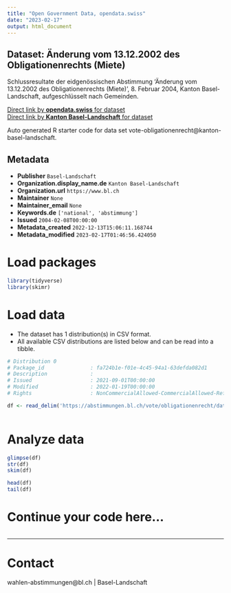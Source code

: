 ```yaml
---
title: "Open Government Data, opendata.swiss"
date: "2023-02-17"
output: html_document
---
```


## Dataset: Änderung vom 13.12.2002 des Obligationenrechts (Miete)

Schlussresultate der eidgenössischen Abstimmung 'Änderung vom 13.12.2002 des Obligationenrechts (Miete)', 8. Februar 2004, Kanton Basel-Landschaft, aufgeschlüsselt nach Gemeinden.

[Direct link by **opendata.swiss** for dataset](https://opendata.swiss/de/dataset/anderung-vom-13-12-2002-des-obligationenrechts-miete)<br>
[Direct link by **Kanton Basel-Landschaft** for dataset](https://abstimmungen.bl.ch/vote/obligationenrecht/data)

Auto generated R starter code for data set vote-obligationenrecht@kanton-basel-landschaft.

## Metadata

- **Publisher** `Basel-Landschaft`
- **Organization.display_name.de** `Kanton Basel-Landschaft`
- **Organization.url** `https://www.bl.ch`
- **Maintainer** `None`
- **Maintainer_email** `None`
- **Keywords.de** `['national', 'abstimmung']`
- **Issued** `2004-02-08T00:00:00`
- **Metadata_created** `2022-12-13T15:06:11.168744`
- **Metadata_modified** `2023-02-17T01:46:56.424050`


# Load packages

```r

library(tidyverse)
library(skimr)

```

# Load data

-   The dataset has 1 distribution(s) in CSV format.
-   All available CSV distributions are listed below and can be read into a tibble.

```r

# Distribution 0
# Package_id               : fa724b1e-f01e-4c45-94a1-63defda082d1
# Description              : 
# Issued                   : 2021-09-01T00:00:00
# Modified                 : 2022-01-19T00:00:00
# Rights                   : NonCommercialAllowed-CommercialAllowed-ReferenceRequired

df <- read_delim('https://abstimmungen.bl.ch/vote/obligationenrecht/data-csv')



```

# Analyze data

```r

glimpse(df)
str(df)
skim(df)

head(df)
tail(df)

```

# Continue your code here...

```r

```

------------------------------------------------------------------------

# Contact

wahlen-abstimmungen@bl.ch | Basel-Landschaft
